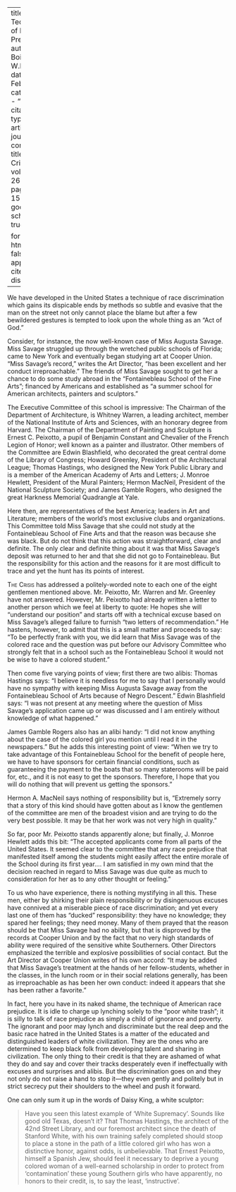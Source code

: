 
---
title: 'The Technique of Race Prejudice'
author: Du Bois, W.E.B.
date: Feb. 1923
categories: 
  - ""
citation: 
  type: article-journal
  container-title: The Crisis
  volume: 26
  issue: 4
  page: 152-154
google-scholar: true

format:
  html:
    toc: false
    appendix-cite-as: display
---


We have developed in the United States a technique of race discrimination which gains its dispicable ends by methods so subtle and evasive that the man on the street not only cannot place the blame but after a few bewildered gestures is tempted to look upon the whole thing as an "Act of God."

Consider, for instance, the now well-known case of Miss Augusta Savage. Miss Savage struggled up through the wretched public schools of Florida; came to New York and eventually began studying art at Cooper Union. "Miss Savage's record," writes the Art Director, "has been excellent and her conduct irreproachable." The friends of Miss Savage sought to get her a chance to do some study abroad in the "Fontainebleau School of the Fine Arts"; financed by Americans and established as "a summer school for American architects, painters and sculptors."

The Executive Committee of this school is impressive: The Chairman of the Department of Architecture, is Whitney Warren, a leading architect, member of the National Institute of Arts and Sciences, with an honorary degree from Harvard. The Chairman of the Department of Painting and Sculpture is Ernest C. Peixotto, a pupil of Benjamin Constant and Chevalier of the French Legion of Honor; well known as a painter and illustrator. Other members of the Committee are Edwin Blashfield, who decorated the great central dome of the Library of Congress; Howard Greenley, President of the Architectural League; Thomas Hastings, who designed the New York Public Library and is a member of the American Academy of Arts and Letters; J. Monroe Hewlett, President of the Mural Painters; Hermon MacNeil, President of the National Sculpture Society; and James Gamble Rogers, who designed the great Harkness Memorial Quadrangle at Yale.

Here then, are representatives of the best America; leaders in Art and Literature; members of the world's most exclusive clubs and organizations. This Committee told Miss Savage that she could not study at the Fontainebleau School of Fine Arts and that the reason was because she was black. But do not think that this action was straightforward, clear and definite. The only clear and definite thing about it was that Miss Savage's deposit was returned to her and that she did not go to Fontainebleau. But the responsibility for this action and the reasons for it are most difficult to trace and yet the hunt has its points of interest.

<span style="font-variant:small-caps;">The Crisis</span> has addressed a politely-worded note to each one of the eight gentlemen mentioned above. Mr. Peixotto, Mr. Warren and Mr. Greenley have not answered. However, Mr. Peixotto had already written a letter to another person which we feel at liberty to quote: He hopes she will "understand our position" and starts off with a technical excuse based on Miss Savage's alleged failure to furnish "two letters of recommendation." He hastens, however, to admit that this is a small matter and proceeds to say: "To be perfectly frank with you, we did learn that Miss Savage was of the colored race and the question was put before our Advisory Committee who strongly felt that in a school such as the Fontainebleau School it would not be wise to have a colored student."

Then come five varying points of view; first there are two alibis: Thomas Hastings says: "I believe it is needless for me to say that I personally would have no sympathy with keeping Miss Augusta Savage away from the Fontainebleau School of Arts because of Negro Descent." Edwin Blashfield says: "I was not present at any meeting where the question of Miss Savage's application came up or was discussed and I am entirely without knowledge of what happened."

James Gamble Rogers also has an alibi handy: "I did not know anything about the case of the colored girl you mention until I read it in the newspapers." But he adds this interesting point of view: "When we try to take advantage of this Fontainebleau School for the benefit of people here, we have to have sponsors for certain financial conditions, such as guaranteeing the payment to the boats that so many staterooms will be paid for, etc., and it is not easy to get the sponsors. Therefore, I hope that you will do nothing that will prevent us getting the sponsors." 

Hermon A. MacNeil says nothing of responsibility but is, "Extremely sorry that a story of this kind should have gotten about as I know the gentlemen of the committee are men of the broadest vision and are trying to do the very best possible. It may be that her work was not very high in quality."

So far, poor Mr. Peixotto stands apparently alone; but finally, J. Monroe Hewlett adds this bit: "The accepted applicants come from all parts of the United States. It seemed clear to the committee that any race prejudice that manifested itself among the students might easily affect the entire morale of the School during its first year.... I am satisfied in my own mind that the decision reached in regard to Miss Savage was due quite as much to consideration for her as to any other thought or feeling."

To us who have experience, there is nothing mystifying in all this. These men, either by shirking their plain responsibility or by disingenuous excuses have connived at a miserable piece of race discrimination; and yet every last one of them has "ducked" responsibility: they have no knowledge; they spared her feelings; they need money. Many of them prayed that the reason should be that Miss Savage had no ability, but that is disproved by the records at Cooper Union and by the fact that no very high standards of ability were required of the sensitive white Southerners. Other Directors emphasized the terrible and explosive possibilities of social contact. But the Art Director at Cooper Union writes of his own accord: "It may be added that Miss Savage's treatment at the hands of her fellow-students, whether in the classes, in the lunch room or in their social relations generally, has been as irreproachable as has been her own conduct: indeed it appears that she has been rather a favorite."

In fact, here you have in its naked shame, the technique of American race prejudice. It is idle to charge up lynching solely to the "poor white trash"; it is silly to talk of race prejudice as simply a child of ignorance and poverty. The ignorant and poor may lynch and discriminate but the real deep and the basic race hatred in the United States is a matter of the educated and distinguished leaders of white civilization. They are the ones who are determined to keep black folk from developing talent and sharing in civilization. The only thing to their credit is that they are ashamed of what they do and say and cover their tracks desperately even if ineffectually with excuses and surprises and alibis. But the discrimination goes on and they not only do not raise a hand to stop it—they even gently and politely but in strict secrecy put their shoulders to the wheel and push it forward.

One can only sum it up in the words of Daisy King, a white sculptor:

> Have you seen this latest example of 'White Supremacy'. Sounds like good old Texas, doesn't it? That Thomas Hastings, the architect of the 42nd Street Library, and our foremost architect since the death of Stanford White, with his own training safely completed should stoop to place a stone in the path of a little colored girl who has won a distinctive honor, against odds, is unbelievable. That Ernest Peixotto, himself a Spanish Jew, should feel it necessary to deprive a young colored woman of a well-earned scholarship in order to protect from 'contamination' these young Southern girls who have apparently, no honors to their credit, is, to say the least, 'instructive'.

